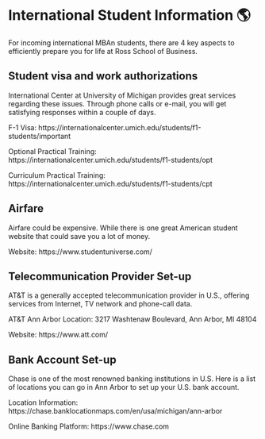 # International Student Information 🌎

For incoming international MBAn students, there are 4 key aspects to efficiently prepare you for life at Ross School of Business.

## Student visa and work authorizations

International Center at University of Michigan provides great services regarding these issues. Through phone calls or e-mail, you will get satisfying responses within a couple of days.

F-1 Visa: https://internationalcenter.umich.edu/students/f1-students/important

Optional Practical Training: https://internationalcenter.umich.edu/students/f1-students/opt

Curriculum Practical Training: https://internationalcenter.umich.edu/students/f1-students/cpt

## Airfare

Airfare could be expensive. While there is one great American student website that could save you a lot of money.

Website: https://www.studentuniverse.com/

## Telecommunication Provider Set-up

AT&T is a generally accepted telecommunication provider in U.S., offering services from Internet, TV network and phone-call data. 

AT&T Ann Arbor Location: 3217 Washtenaw Boulevard, Ann Arbor, MI 48104

Website: https://www.att.com/

## Bank Account Set-up

Chase is one of the most renowned banking institutions in U.S. Here is a list of locations you can go in Ann Arbor to set up your U.S. bank account.

Location Information: https://chase.banklocationmaps.com/en/usa/michigan/ann-arbor

Online Banking Platform: https://www.chase.com